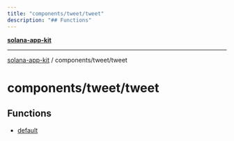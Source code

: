 ```yaml
---
title: "components/tweet/tweet"
description: "## Functions"
---
```


[**solana-app-kit**](../../../README.mdx)

***

[solana-app-kit](../../../README.mdx) / components/tweet/tweet

# components/tweet/tweet

## Functions

- [default](functions/default.mdx)
